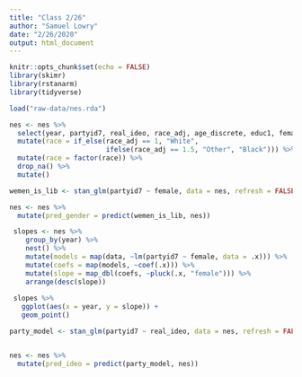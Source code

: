 ```yaml
---
title: "Class 2/26"
author: "Samuel Lowry"
date: "2/26/2020"
output: html_document
---
```


```r
knitr::opts_chunk$set(echo = FALSE)
library(skimr)
library(rstanarm)
library(tidyverse)
```

```r
load("raw-data/nes.rda")

nes <- nes %>% 
  select(year, partyid7, real_ideo, race_adj, age_discrete, educ1, female, income) %>% 
  mutate(race = if_else(race_adj == 1, "White", 
                        ifelse(race_adj == 1.5, "Other", "Black"))) %>% 
  mutate(race = factor(race)) %>% 
  drop_na() %>% 
  mutate()


```

```r
wemen_is_lib <- stan_glm(partyid7 ~ female, data = nes, refresh = FALSE)

nes <- nes %>% 
  mutate(pred_gender = predict(wemen_is_lib, nes))

 slopes <- nes %>% 
    group_by(year) %>% 
    nest() %>% 
    mutate(models = map(data, ~lm(partyid7 ~ female, data = .x))) %>% 
    mutate(coefs = map(models, ~coef(.x))) %>% 
    mutate(slope = map_dbl(coefs, ~pluck(.x, "female"))) %>% 
    arrange(desc(slope))
 
 slopes %>% 
   ggplot(aes(x = year, y = slope)) +
   geom_point()
```

```r
party_model <- stan_glm(partyid7 ~ real_ideo, data = nes, refresh = FALSE)


nes <- nes %>% 
  mutate(pred_ideo = predict(party_model, nes))
```
```r

```

